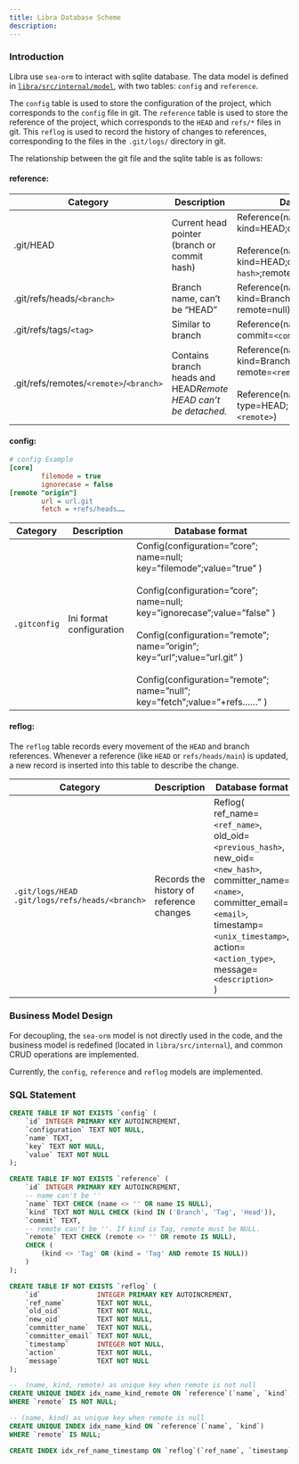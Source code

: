 ```yaml
---
title: Libra Database Scheme
description:
---
```


### Introduction

Libra use `sea-orm` to interact with sqlite database. The data model is defined in [`libra/src/internal/model`](https://github.com/web3infra-foundation/mega/tree/main/libra/src/internal/model), with two tables: `config` and `reference`.

The `config` table is used to store the configuration of the project, which corresponds to the `config` file in git. The `reference` table is used to store the reference of the project, which corresponds to the `HEAD` and `refs/*` files in git. This `reflog` is used to record the history of changes to references, corresponding to the files in the `.git/logs/` directory in git.

The relationship between the git file and the sqlite table is as follows:

#### reference:

| Category                                | Description                                                    | Database format                                                                                                                                                      |
| --------------------------------------- | -------------------------------------------------------------- | -------------------------------------------------------------------------------------------------------------------------------------------------------------------- |
| .git/HEAD                               | Current head pointer (branch or commit hash)                   | Reference(name=`<branch>`; kind=HEAD;commit=null;remote=null) <br /><br /> Reference(name=null; kind=HEAD;commit=`<commit hash>`;remote=null)                        |
| .git/refs/heads/`<branch>`              | Branch name, can’t be “HEAD”                                   | Reference(name=`<branch>`, kind=Branch; commit=`<commit hash>`; remote=null)                                                                                         |
| .git/refs/tags/`<tag> `                 | Similar to branch                                              | Reference(name=`<tag>`, kind=Tag; commit=`<commit hash>`; remote=null)                                                                                               |
| .git/refs/remotes/`<remote>`/`<branch>` | Contains branch heads and HEAD*Remote HEAD can’t be detached.* | Reference(name=`<branch>`, kind=Branch; commit=`<commit hash>`; remote=`<remote>`)<br /><br /> Reference(name=`<branch>`; type=HEAD; commit=null; remote=`<remote>`) |

#### config:

```ini
# config Example
[core]
        filemode = true
        ignorecase = false
[remote "origin"]
        url = url.git
        fetch = +refs/heads……
```

| Category     | Description              | Database format                                                                                                                                                                                                                                                                                                                         |
| ------------ | ------------------------ | --------------------------------------------------------------------------------------------------------------------------------------------------------------------------------------------------------------------------------------------------------------------------------------------------------------------------------------- |
| `.gitconfig` | Ini format configuration | Config(configuration=”core”; name=null; key=”filemode”;value=”true” )<br /><br /> Config(configuration=”core”; name=null; key=”ignorecase”;value=”false” ) <br /><br /> Config(configuration=”remote”; name=”origin”; key=”url”;value=”url.git” )<br /><br /> Config(configuration=”remote”; name=”null”; key=”fetch”;value=”+refs……” ) |

#### reflog:

The `reflog` table records every movement of the `HEAD` and branch references. Whenever a reference (like `HEAD` or `refs/heads/main`) is updated, a new record is inserted into this table to describe the change.

| Category                                                        | Description                               | Database format                                                                                                                                                                                                                                                                                                                         |
| --------------------------------------------------------------- | ----------------------------------------- | --------------------------------------------------------------------------------------------------------------------------------------------------------------------------------------------------------------------------------------------------------------------------------------------------------------------------------------- |
| `.git/logs/HEAD`<br/>`.git/logs/refs/heads/<branch>`            | Records the history of reference changes  | Reflog(<br/>  ref_name=`<ref_name>`,<br/>  old_oid=`<previous_hash>`,<br/>  new_oid=`<new_hash>`,<br/>  committer_name=`<name>`,<br/>  committer_email=`<email>`,<br/>  timestamp=`<unix_timestamp>`,<br/>  action=`<action_type>`,<br/>  message=`<description>`<br/>)                                                           |

### Business Model Design

For decoupling, the `sea-orm` model is not directly used in the code, and the business model is redefined (located in `libra/src/internal`), and common CRUD operations are implemented.

Currently, the `config`, `reference` and `reflog` models are implemented.

### SQL Statement

```sql
CREATE TABLE IF NOT EXISTS `config` (
    `id` INTEGER PRIMARY KEY AUTOINCREMENT,
    `configuration` TEXT NOT NULL,
    `name` TEXT,
    `key` TEXT NOT NULL,
    `value` TEXT NOT NULL
);

CREATE TABLE IF NOT EXISTS `reference` (
    `id` INTEGER PRIMARY KEY AUTOINCREMENT,
    -- name can't be ''
    `name` TEXT CHECK (name <> '' OR name IS NULL),
    `kind` TEXT NOT NULL CHECK (kind IN ('Branch', 'Tag', 'Head')),
    `commit` TEXT,
    -- remote can't be ''. If kind is Tag, remote must be NULL.
    `remote` TEXT CHECK (remote <> '' OR remote IS NULL),
    CHECK (
        (kind <> 'Tag' OR (kind = 'Tag' AND remote IS NULL))
    )
);

CREATE TABLE IF NOT EXISTS `reflog` (
    `id`              INTEGER PRIMARY KEY AUTOINCREMENT,
    `ref_name`        TEXT NOT NULL,
    `old_oid`         TEXT NOT NULL,
    `new_oid`         TEXT NOT NULL,
    `committer_name`  TEXT NOT NULL,
    `committer_email` TEXT NOT NULL,
    `timestamp`       INTEGER NOT NULL,
    `action`          TEXT NOT NULL,
    `message`         TEXT NOT NULL
);

--  (name, kind, remote) as unique key when remote is not null
CREATE UNIQUE INDEX idx_name_kind_remote ON `reference`(`name`, `kind`, `remote`)
WHERE `remote` IS NOT NULL;

-- (name, kind) as unique key when remote is null
CREATE UNIQUE INDEX idx_name_kind ON `reference`(`name`, `kind`)
WHERE `remote` IS NULL;

CREATE INDEX idx_ref_name_timestamp ON `reflog`(`ref_name`, `timestamp`);
```
